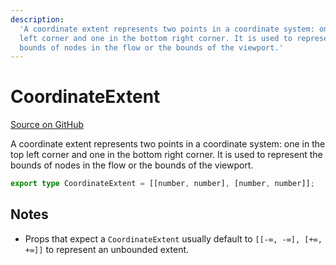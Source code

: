 ```yaml
---
description:
  'A coordinate extent represents two points in a coordinate system: one in the top
  left corner and one in the bottom right corner. It is used to represent the
  bounds of nodes in the flow or the bounds of the viewport.'
---
```


# CoordinateExtent

[Source on GitHub](https://github.com/xyflow/xyflow/blob/main/packages/system/src/types/utils.ts/#L36-L37)

A coordinate extent represents two points in a coordinate system: one in the top
left corner and one in the bottom right corner. It is used to represent the
bounds of nodes in the flow or the bounds of the viewport.

```ts
export type CoordinateExtent = [[number, number], [number, number]];
```

## Notes

- Props that expect a `CoordinateExtent` usually default to `[[-∞, -∞], [+∞, +∞]]`
  to represent an unbounded extent.
